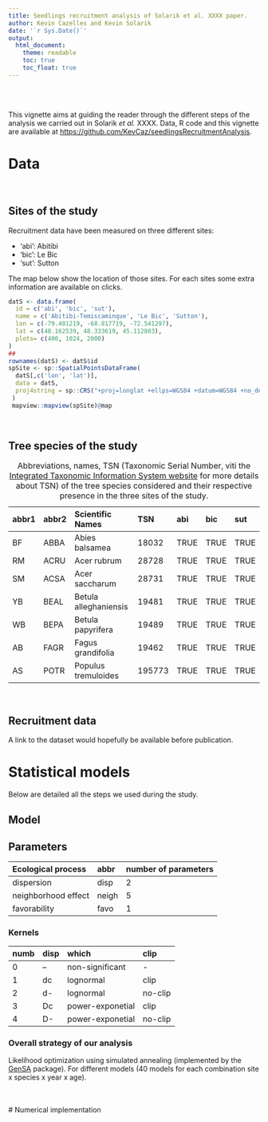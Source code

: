 ```yaml
---
title: Seedlings recruitment analysis of Solarik et al. XXXX paper.
author: Kevin Cazelles and Kevin Solarik
date: '`r Sys.Date()`'
output:
  html_document:
    theme: readable
    toc: true
    toc_float: true
---
```


<br>
<br>

This vignette aims at guiding the reader through the different steps of the analysis we carried out in Solarik _et al._ XXXX. Data, R code and this vignette are available at <https://github.com/KevCaz/seedlingsRecruitmentAnalysis>.

# Data

<br>

## Sites of the study

Recruitment data have been measured on three different sites:

- 'abi': Abitibi
- 'bic': Le Bic
- 'sut': Sutton

The map below show the location of those sites. For each sites some extra information are available on clicks.

```r
datS <- data.frame(
  id = c('abi', 'bic', 'sut'),
  name = c('Abitibi-Temiscaminque', 'Le Bic', 'Sutton'),
  lon = c(-79.401219, -68.817719, -72.541297),
  lat = c(48.162539, 48.333619, 45.112803),
  plots= c(400, 1024, 2000)
)
##
rownames(datS) <- datS$id
spSite <- sp::SpatialPointsDataFrame(
  datS[,c('lon', 'lat')],
  data = datS,
  proj4string = sp::CRS("+proj=longlat +ellps=WGS84 +datum=WGS84 +no_defs +towgs84=0,0,0")
 )
 mapview::mapview(spSite)@map

```


<br>

## Tree species of the study

| abbr1 | abbr2 | Scientific Names      | TSN    |abi  |bic  |sut  |
|:------|:------|:----------------------|:-------|:----|:----|:----|
| BF    | ABBA  | Abies balsamea        | 18032  |TRUE |TRUE |TRUE |
| RM    | ACRU  | Acer rubrum           | 28728  |TRUE |TRUE |TRUE |
| SM    | ACSA  | Acer saccharum        | 28731  |TRUE |TRUE |TRUE |
| YB    | BEAL  | Betula alleghaniensis | 19481  |TRUE |TRUE |TRUE |
| WB    | BEPA  | Betula papyrifera     | 19489  |TRUE |TRUE |TRUE |
| AB    | FAGR  | Fagus grandifolia     | 19462  |TRUE |TRUE |TRUE |
| AS    | POTR  | Populus tremuloides   | 195773 |TRUE |TRUE |TRUE |

: Abbreviations, names, TSN (Taxonomic Serial Number, viti the [Integrated
  Taxonomic Information System website](https://www.itis.gov/pdf/faq_itis_tsn.pdf)
  for more details about TSN) of the tree species considered and their
  respective presence in the three sites of the study.


<br>

## Recruitment data

A link to the dataset would hopefully be available before publication.








# Statistical models

Below are detailed all the steps we used during the study.

## Model

## Parameters

| Ecological process  |abbr  |number of parameters|
|:--------------------|:-----|:-------------------|
| dispersion          |disp  |2                   |
| neighborhood effect |neigh |5                   |
| favorability        |favo  |1                   |


### Kernels

| numb | disp | which          | clip  |
|:-----|:-----|:---------------|:------|
|0     |--    |non-significant | -     |
|1     |dc    |lognormal       |clip   |
|2     |d-    |lognormal       |no-clip|
|3     |Dc    |power-exponetial|clip   |
|4     |D-    |power-exponetial|no-clip|


### Overall strategy of our analysis

Likelihood optimization using simulated annealing
(implemented by the [GenSA](https://cran.r-project.org/web/packages/GenSA/index.html) package).
For different models (40 models for each combination site x species x year x age).




<br><br>
# Numerical implementation
